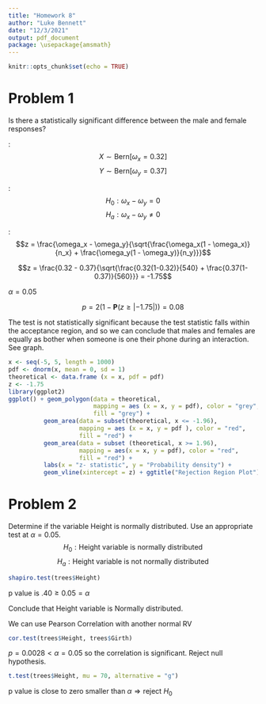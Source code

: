 ---
title: "Homework 8"
author: "Luke Bennett"
date: "12/3/2021"
output: pdf_document
package: \usepackage{amsmath}
---

```{r setup, include=FALSE}
knitr::opts_chunk$set(echo = TRUE)
```

# Problem 1
Is there a statistically significant difference between the male and female responses?


\underline{Step 1}: $$X \sim \text{Bern}[\omega_x = 0.32]$$ 
                    $$Y \sim \text{Bern}[\omega_y = 0.37]$$
                    
\underline{Step 2}: $$H_0: \omega_x - \omega_y = 0$$
                    $$H_a: \omega_x - \omega_y \neq 0$$  
                    
\underline{Test Statistic}: $$z = \frac{\omega_x - \omega_y}{\sqrt{\frac{\omega_x(1 - \omega_x)}{n_x} + \frac{\omega_y(1 - \omega_y)}{n_y}}}$$

\underline{Evaluate} $$z = \frac{0.32 - 0.37}{\sqrt{\frac{0.32(1-0.32)}{540} + \frac{0.37(1-0.37)}{560}}} = -1.75$$

\underline{State} $\alpha = 0.05$

\underline{Compute p-value under $H_0$} $$p = 2(1-\textbf{P}(z \geq |-1.75|)) = 0.08$$

\underline{Decision} The test is not statistically significant because the test statistic falls within the acceptance region, and so we can conclude that males and females are equally as bother when someone is one their phone during an interaction. See graph.

```{r}
x <- seq(-5, 5, length = 1000)
pdf <- dnorm(x, mean = 0, sd = 1)
theoretical <- data.frame (x = x, pdf = pdf)
z <- -1.75
library(ggplot2)
ggplot() + geom_polygon(data = theoretical, 
                        mapping = aes (x = x, y = pdf), color = "grey", 
                        fill = "grey") +
          geom_area(data = subset(theoretical, x <= -1.96), 
                    mapping = aes (x = x, y = pdf ), color = "red",
                    fill = "red") +
          geom_area(data = subset (theoretical, x >= 1.96),
                    mapping = aes(x = x, y = pdf), color = "red", 
                    fill = "red") +
          labs(x = "z- statistic", y = "Probability density") +
          geom_vline(xintercept = z) + ggtitle("Rejection Region Plot")

```

# Problem 2
Determine if the variable Height is normally distributed. Use an appropriate test at
$\alpha = 0.05$.
$$H_0: \text{Height variable is normally distributed}$$
$$H_a: \text{Height variable is not normally distributed}$$

```{r}
shapiro.test(trees$Height)
```
p value is $.40 \geq 0.05 = \alpha$ 

Conclude that Height variable is Normally distributed.

We can use Pearson Correlation with another normal RV

```{r}
cor.test(trees$Height, trees$Girth)
```
$p = 0.0028 < \alpha = 0.05$ so the correlation is significant. Reject null hypothesis.


```{r}
t.test(trees$Height, mu = 70, alternative = "g")
```
p value is close to zero smaller than $\alpha \Rightarrow \text{reject } H_0$